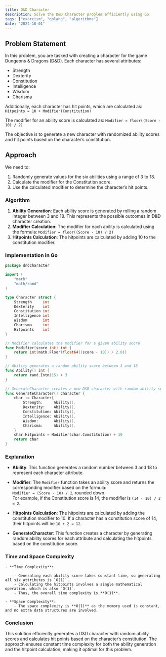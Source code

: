 ```yaml
---
title: D&D Character
description: Solve the D&D Character problem efficiently using Go.
tags: ["exercism", "golang", "algorithms"]
date: "2024-10-01"
---
```


## Problem Statement

In this problem, you are tasked with creating a character for the game Dungeons & Dragons (D&D). Each character has several attributes:

- Strength
- Dexterity
- Constitution
- Intelligence
- Wisdom
- Charisma

Additionally, each character has hit points, which are calculated as:
`Hitpoints = 10 + Modifier(Constitution)`

The modifier for an ability score is calculated as:
`Modifier = floor((Score - 10) / 2)`

The objective is to generate a new character with randomized ability scores and hit points based on the character’s constitution.

## Approach

We need to:

1. Randomly generate values for the six abilities using a range of 3 to 18.
2. Calculate the modifier for the Constitution score.
3. Use the calculated modifier to determine the character’s hit points.

### Algorithm

1. **Ability Generation**: Each ability score is generated by rolling a random integer between 3 and 18. This represents the possible outcomes in D&D character creation.
2. **Modifier Calculation**: The modifier for each ability is calculated using the formula:
   ``Modifier = floor((Score - 10) / 2)``
3. **Hitpoints Calculation**: The hitpoints are calculated by adding 10 to the constitution modifier.

### Implementation in Go

```go
package dndcharacter

import (
	"math"
	"math/rand"
)

type Character struct {
	Strength     int
	Dexterity    int
	Constitution int
	Intelligence int
	Wisdom       int
	Charisma     int
	Hitpoints    int
}

// Modifier calculates the modifier for a given ability score
func Modifier(score int) int {
	return int(math.Floor(float64((score - 10)) / 2.0))
}

// Ability generates a random ability score between 3 and 18
func Ability() int {
	return rand.Intn(15) + 3
}

// GenerateCharacter creates a new D&D character with random ability scores
func GenerateCharacter() Character {
	char := Character{
		Strength:     Ability(),
		Dexterity:    Ability(),
		Constitution: Ability(),
		Intelligence: Ability(),
		Wisdom:       Ability(),
		Charisma:     Ability(),
	}
	char.Hitpoints = Modifier(char.Constitution) + 10
	return char
}
```

### Explanation

- **Ability**: This function generates a random number between 3 and 18 to represent each character attribute.
- **Modifier**: The `Modifier` function takes an ability score and returns the corresponding modifier based on the formula:  
  `Modifier = (Score - 10) / 2`, rounded down.  
  For example, if the Constitution score is 14, the modifier is `(14 - 10) / 2 = 2`.
- **Hitpoints Calculation**: The hitpoints are calculated by adding the constitution modifier to 10. If a character has a constitution score of 14, their hitpoints will be `10 + 2 = 12`.

- **GenerateCharacter**: This function creates a character by generating random ability scores for each attribute and calculating the hitpoints based on the constitution score.

### Time and Space Complexity

	- **Time Complexity**:

		- Generating each ability score takes constant time, so generating all six attributes is `O(1)`.
		- Calculating the hitpoints involves a single mathematical operation, which is also `O(1)`.
		- Thus, the overall time complexity is **O(1)**.

	- **Space Complexity**:
		- The space complexity is **O(1)** as the memory used is constant, and no extra data structures are involved.

### Conclusion

This solution efficiently generates a D&D character with random ability scores and calculates hit points based on the character’s constitution. The approach ensures constant time complexity for both the ability generation and the hitpoint calculation, making it optimal for this problem.
